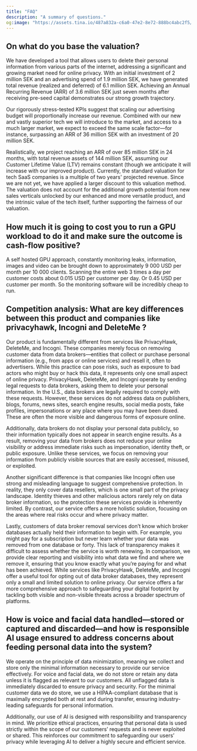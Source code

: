 ```yaml
---
title: "FAQ"
description: "A summary of questions."
og:image: "https://assets.tina.io/487a832a-c6a0-47e2-8e72-888bc4abc2f5/ffd.png"
---
```




## On what do you base the valuation?

We have developed a tool that allows users to delete their personal information from various parts of the internet, addressing a significant and growing market need for online privacy. With an initial investment of 2 million SEK and an advertising spend of 1.9 million SEK, we have generated total revenue (realized and deferred) of 6.1 million SEK. Achieving an Annual Recurring Revenue (ARR) of 3.6 million SEK just seven months after receiving pre-seed capital demonstrates our strong growth trajectory.

Our rigorously stress-tested KPIs suggest that scaling our advertising budget will proportionally increase our revenue. Combined with our new and vastly superior tech we will introduce to the market, and access to a much larger market, we expect to exceed the same scale factor—for instance, surpassing an ARR of 36 million SEK with an investment of 20 million SEK.&#x20;

Realistically, we project reaching an ARR of over 85 million SEK in 24 months, with total revenue assets of 144 million SEK, assuming our Customer Lifetime Value (LTV) remains constant (though we anticipate it will increase with our improved product). Currently, the standard valuation for tech SaaS companies is a multiple of two years' projected revenue. Since we are not yet, we have applied a larger discount to this valuation method. The valuation does not account for the additional growth potential from new sales verticals unlocked by our enhanced and more versatile product, and the intrinsic value of the tech itself, further supporting the fairness of our valuation.

## How much it is going to cost you to run a GPU workload to do it and make sure the outcome is cash-flow positive?

A self hosted GPU approach, constantly monitoring leaks, information, images and video can be brought down to approximately 9 000 USD per month per 10 000 clients. Scanning the entire web 3 times a day per customer costs about 0.015 USD per customer per day. Or 0.45 USD per customer per month. So the monitoring software will be incredibly cheap to run.&#x20;

## Competition analysis: What are key differences between this product and companies like privacyhawk, Incogni and DeleteMe ?

Our product is fundamentally different from services like PrivacyHawk, DeleteMe, and Incogni. These companies merely focus on removing customer data from data brokers—entities that collect or purchase personal information (e.g., from apps or online services) and resell it, often to advertisers. While this practice can pose risks, such as exposure to bad actors who might buy or hack this data, it represents only one small aspect of online privacy. PrivacyHawk, DeleteMe, and Incogni operate by sending legal requests to data brokers, asking them to delete your personal information. In the U.S., data brokers are legally required to comply with these requests. However, these services do not address data on publishers, blogs, forums, news sites, search engine results, social media posts, fake profiles, impersonations or any place where you may have been doxed. These are often the more visible and dangerous forms of exposure online.

Additionally, data brokers do not display your personal data publicly, so their information typically does not appear in search engine results. As a result, removing your data from brokers does not reduce your online visibility or address immediate risks such as impersonation, identity theft, or public exposure. Unlike these services, we focus on removing your information from publicly visible sources that are easily accessed, misused, or exploited.

Another significant difference is that companies like Incogni often use strong and misleading language to suggest comprehensive protection. In reality, they only cover data resellers, which is one small part of the privacy landscape. Identity thieves and other malicious actors rarely rely on data broker information, so the protection these services provide is inherently limited. By contrast, our service offers a more holistic solution, focusing on the areas where real risks occur and where privacy matter.

Lastly, customers of data broker removal services don’t know which broker databases actually held their information to begin with. For example, you might pay for a subscription but never learn whether your data was removed from one database or forty. This lack of transparency makes it difficult to assess whether the service is worth renewing. In comparison, we provide clear reporting and visibility into what data we find and where we remove it, ensuring that you know exactly what you’re paying for and what has been achieved. While services like PrivacyHawk, DeleteMe, and Incogni offer a useful tool for opting out of data broker databases, they represent only a small and limited solution to online privacy. Our service offers a far more comprehensive approach to safeguarding your digital footprint by tackling both visible and non-visible threats across a broader spectrum of platforms.

## How is voice and facial data handled—stored or captured and discarded—and how is responsible AI usage ensured to address concerns about feeding personal data into the system?

We operate on the principle of data minimization, meaning we collect and store only the minimal information necessary to provide our service effectively. For voice and facial data, we do not store or retain any data unless it is flagged as relevant to our customers. All unflagged data is immediately discarded to ensure privacy and security. For the minimal customer data we do store, we use a HIPAA-compliant database that is maximally encrypted both at rest and during transfer, ensuring industry-leading safeguards for personal information.

Additionally, our use of AI is designed with responsibility and transparency in mind. We prioritize ethical practices, ensuring that personal data is used strictly within the scope of our customers’ requests and is never exploited or shared. This reinforces our commitment to safeguarding our users’ privacy while leveraging AI to deliver a highly secure and efficient service.